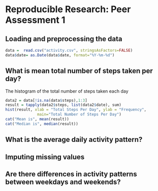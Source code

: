 # Reproducible Research: Peer Assessment 1


## Loading and preprocessing the data

```r
data =  read.csv("activity.csv", stringsAsFactors=FALSE)
data$date= as.Date(data$date, format="%Y-%m-%d")
```


## What is mean total number of steps taken per day?

The histogram of the total number of steps taken each day
```r
data2 = data[!is.na(data$steps),1:3]
result = tapply(data2$steps, list(data2$date), sum)
hist(result, xlab = "Total Steps Per Day", ylab = "Frequency", 
              main="Total Number of Steps Per Day")
cat("Mean is", mean(result))
cat("Median is", median(result))

```

## What is the average daily activity pattern?



## Imputing missing values



## Are there differences in activity patterns between weekdays and weekends?
